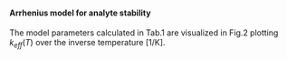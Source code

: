 #### Arrhenius model for analyte stability

The model parameters calculated in Tab.1 are visualized in Fig.2 plotting $k_{eff}(T)$ over the inverse temperature [1/K].
